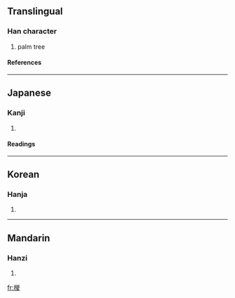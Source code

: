 {{see|棕}}

==Translingual==
===Han character===
{{Han char|rn=75|rad=木|as=09|sn=13|four=|canj=木山金水 (DUCE)}}
# palm tree
====References====
{{Han ref|kx=0537.260|dkj=15078|dj=0925.100|hdz=21253.060|uh=6936|ud=26934}}

----
==Japanese==
===Kanji===
{{ja-kanji|grade=|rs=木09}}
# {{defn|Japanese}} 
====Readings====
{{ja-readings|on=[[しゅ]] (shu), [[そう]] (sō)|kun=}}

----
==Korean==
===Hanja===
{{ko-hanja|hangeul=종|eumhun=|rv=jong|mr=chong|y=cong}}
# {{defn|Korean}}

----
==Mandarin==
===Hanzi===
{{cmn-hanzi|pin=[[hán]] ([[han2]]), [[zōng]] ([[zong1]])|wg=han<sup>2</sup>, tsung<sup>1</sup>}}
# {{defn|Mandarin}}

[[fr:椶]]